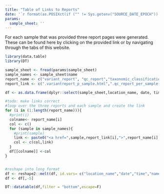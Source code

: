 ```yaml
---
title: "Table of Links to Reports"
date: '`r format(as.POSIXct(if ("" != Sys.getenv("SOURCE_DATE_EPOCH")) { as.numeric(Sys.getenv("SOURCE_DATE_EPOCH")) } else { Sys.time() }, origin="1970-01-01"), "%Y-%m-%d %H:%M:%S")`'
params:
  sample_sheet: ''
---
```







For each sample that was provided three report pages were generated. These can be found here by clicking on the provided link or by navigating through the tabs of this website.

```r
library(data.table)
library(DT)
```


```r

sample_sheet <- fread(params$sample_sheet)
sample_names <- sample_sheet$name
report_name <- c("variant_report", "qc_report","taxonomic_classification")
report_link <- c(".variantreport_p_sample.html",".qc_report_per_sample.html",".taxonomic_classification.html")

```


```r
df <- as.data.frame(dplyr::select(sample_sheet,location_name, date, time, name))

#todo: make links correct
#loop over the three reports and each sample and create the link
for (i in (1:length(report_name))){
  #print(i)
  colname<- report_name[i]
  col <- c()
  for (sample in sample_names){
    #print(sample)
    link <- paste0("<a href=",sample,report_link[i],">",report_name[i],"</a>")
    col <- c(col,link)
  }
  df[[colname]] <-col
}


#reshape into long format
df <- reshape2::melt(df, id.vars= c("location_name","date","time","name"), value.name = "link")
df <- df[,-5]
```

```r
DT::datatable(df,filter = "bottom",escape=F)

```
